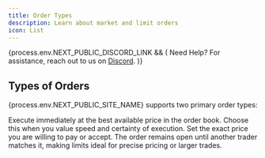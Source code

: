 ```yaml
---
title: Order Types
description: Learn about market and limit orders
icon: List
---
```



{process.env.NEXT_PUBLIC_DISCORD_LINK && (
<Callout>
  Need Help? For assistance, reach out to us on <a href={process.env.NEXT_PUBLIC_DISCORD_LINK} rel="noopener noreferrer" target="_blank">Discord</a>.
</Callout>
)}

## Types of Orders

{process.env.NEXT_PUBLIC_SITE_NAME} supports two primary order types:

<Accordions type="single" collapsible>
  <Accordion title="Market orders" value="market">
    Execute immediately at the best available price in the order book. Choose
    this when you value speed and certainty of execution.
  </Accordion>
  <Accordion title="Limit orders" value="limit">
    Set the exact price you are willing to pay or accept. The order remains
    open until another trader matches it, making limits ideal for precise
    pricing or larger trades.
  </Accordion>
</Accordions>
